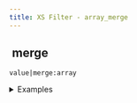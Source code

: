 ```yaml
---
title: XS Filter - array_merge
---
```


## <img src="../assets/docuBadge (11).png" alt="" data-size="line" /> merge <a href="#xs-array_merge" id="xs-array_merge"></a>

`value|merge:array`

<details>

<summary>Examples</summary>

```javascript
[1,2]|merge:[3,4]    // Returns [1,2,3,4]
{"a":1}|merge:{"b":2}    // Returns {"a":1,"b":2}
```

</details>
